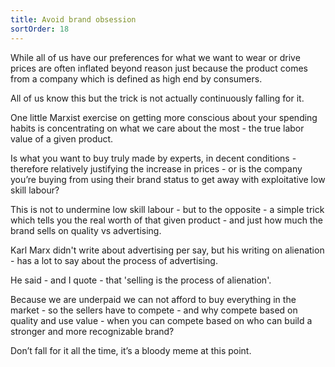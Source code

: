 ```yaml
---
title: Avoid brand obsession
sortOrder: 18
---
```


While all of us have our preferences for what we want to wear or drive
prices are often inflated beyond reason just because the product comes from a company which
is defined as high end by consumers.

All of us know this but the trick is not actually continuously falling for it.

One little Marxist exercise on getting more conscious about your spending habits is concentrating
on what we care about the most - the true labor value of a given product.

Is what you want to buy truly made by experts, in decent conditions - therefore relatively
justifying the increase in prices - or is the company you’re buying from using their
brand status to get away with exploitative low skill labour?

This is not to undermine low skill labour - but to the opposite - a simple trick which
tells you the real worth of that given product - and just how much the brand sells on quality
vs advertising.

Karl Marx didn't write about advertising per say, but his writing on alienation - has a
lot to say about the process of advertising.

He said - and I quote - that 'selling is the process of alienation'.

Because we are underpaid we can not afford to buy everything in the market - so the sellers
have to compete - and why compete based on quality and use value - when you can compete
based on who can build a stronger and more recognizable brand?

Don’t fall for it all the time, it’s a bloody meme at this point.